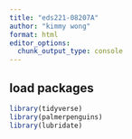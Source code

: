 ```yaml
---
title: "eds221-08207A"
author: "kimmy wong"
format: html
editor_options: 
  chunk_output_type: console
---
```

## load packages
```r
library(tidyverse)
library(palmerpenguins)
library(lubridate)
```

